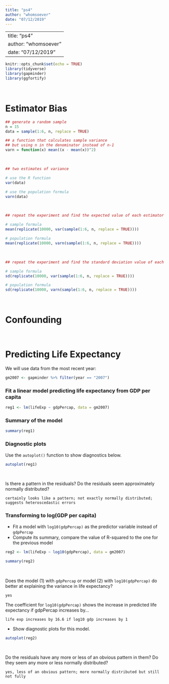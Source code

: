 ```yaml
---
title: "ps4"
author: "whomsoever"
date: "07/12/2019"
---
```

---
title: "ps4"
author: "whomsoever"
date: "07/12/2019"
---

```r
knitr::opts_chunk$set(echo = TRUE)
library(tidyverse)
library(gapminder)
library(ggfortify)
```

\ 

# Estimator Bias 

```r
## generate a random sample
n = 15
data = sample(1:6, n, replace = TRUE)
```

```r
## a function that calculates sample variance
## but using n in the denominator instead of n-1
varn = function(x) mean((x - mean(x))^2)
```

\ 

```r
## two estimates of variance

# use the R function 
var(data)

# use the population formula  
varn(data)
```

\ 

```r
## repeat the experiment and find the expected value of each estimator

# sample formula
mean(replicate(10000, var(sample(1:6, n, replace = TRUE))))

# population formula 
mean(replicate(10000, varn(sample(1:6, n, replace = TRUE))))
```

\ 

```r
## repeat the experiment and find the standard deviation value of each estimator

# sample formula
sd(replicate(10000, var(sample(1:6, n, replace = TRUE))))

# population formula 
sd(replicate(10000, varn(sample(1:6, n, replace = TRUE))))
```



\ 

# Confounding 






\ 

# Predicting Life Expectancy 

We will use data from the most recent year:

```r
gm2007 <- gapminder %>% filter(year == "2007")
```


### Fit a linear model predicting life expectancy from GDP per capita

```r
reg1 <- lm(lifeExp ~ gdpPercap, data = gm2007)
```

### Summary of the model

```r
summary(reg1)
```


### Diagnostic plots

Use the `autoplot()` function to show diagnostics below.

```r
autoplot(reg1)
```

\ 

Is there a pattern in the residuals? Do the residuals seem approximately normally distributed?

```
certainly looks like a pattern; not exactly normally distributed; suggests heteroscedastic errors
```

### Transforming to log(GDP per capita)

- Fit a model with `log10(gdpPercap)` as the predictor variable instead of `gdpPercap`
- Compute its summary, compare the value of R-squared to the one for the previous model


```r
reg2 <- lm(lifeExp ~ log10(gdpPercap), data = gm2007)

summary(reg2)
```

\ 

Does the model (1) with `gdpPercap` or model (2) with `log10(gdpPercap)` do better at explaining the variance in life expectancy?

```
yes
```

The coefficient for `log10(gdpPercap)` shows the increase in predicted life expectancy if gdpPercap increases by...

```
life exp increases by 16.6 if log10 gdp increases by 1
```

- Show diagnostic plots for this model.

```r
autoplot(reg2)
```

\ 
 
Do the residuals have any more or less of an obvious pattern in them? Do they seem any more or less normally distributed?

```
yes, less of an obvious pattern; more normally distributed but still not fully 
```






